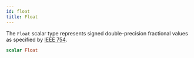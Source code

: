 ```yaml
---
id: float
title: Float
---
```



The `Float` scalar type represents signed double-precision fractional values as specified by [IEEE 754](https://en.wikipedia.org/wiki/IEEE_floating_point).

```graphql
scalar Float
```




